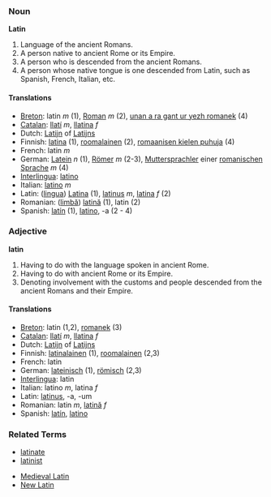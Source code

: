 === Noun ===
'''Latin'''

# Language of the ancient Romans.
# A person native to ancient Rome or its Empire.
# A person who is descended from the ancient Romans.
# A person whose native tongue is one descended from Latin, such as Spanish, French, Italian, etc.

====Translations====
*[[Breton]]: latin ''m'' (1), [[Roman]] ''m'' (2), [[unan a ra gant ur yezh romanek]] (4)
*[[Catalan]]: [[llatí]] ''m'', [[llatina]] ''f''
*Dutch: [[Latijn]] of [[Latijns]]
*Finnish: [[latina]] (1), [[roomalainen]] (2), [[romaanisen kielen puhuja]] (4)
*French: latin ''m''
*German: [[Latein]] ''n'' (1), [[Römer]] ''m'' (2-3), [[Muttersprachler]] einer [[romanische Sprache|romanischen Sprache]] ''m'' (4)
*[[Interlingua]]: [[latino]]
*Italian: [[latino]] ''m''
*Latin: ([[lingua]]) [[Latina]] (1), [[latinus]] ''m'', [[latina]] ''f'' (2)
*Romanian: ([[limbă]]) [[latină]] (1), latin (2)
*Spanish: [[latín]] (1), [[latino]], -a (2 - 4)

=== Adjective ===
'''latin'''

# Having to do with the language spoken in ancient Rome.
# Having to do with ancient Rome or its Empire.
# Denoting involvement with the customs and people descended from the ancient Romans and their Empire.

====Translations====
*[[Breton]]: latin (1,2), [[romanek]] (3)
*[[Catalan]]: [[llatí]] ''m'', [[llatina]] ''f''
*Dutch: [[Latijn]] of [[Latijns]]
*Finnish: [[latinalainen]] (1), [[roomalainen]] (2,3)
*French: latin
*German: [[lateinisch]] (1), [[römisch]] (2,3)
*[[Interlingua]]: latin
*Italian: latino ''m'', latina ''f''
*Latin: [[latinus]], -a, -um
*Romanian: latin ''m'', [[latină]] ''f''
*Spanish: [[latín]], [[latino]]

=== Related Terms ===
*[[latinate]]
*[[latinist]]

*[[Medieval Latin]]
*[[New Latin]]